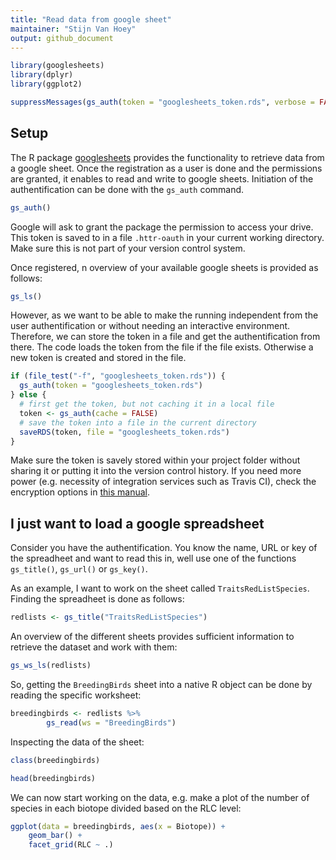 ```yaml
---
title: "Read data from google sheet"
maintainer: "Stijn Van Hoey"
output: github_document
---
```


```r
library(googlesheets)
library(dplyr)
library(ggplot2)
```

```r
suppressMessages(gs_auth(token = "googlesheets_token.rds", verbose = FALSE))
```

## Setup

The R package [googlesheets](https://github.com/jennybc/googlesheets/blob/master/README.md) provides the functionality to retrieve data from a google sheet. Once the registration as a user is done and the permissions are granted, it enables to read and write to google sheets. Initiation of the authentification can be done with the `gs_auth` command.

```r
gs_auth()
```

Google will ask to grant the package the permission to access your drive. This token is saved to in a file `.httr-oauth` in your current working directory. Make sure this is not part of your version control system.

Once registered, n overview of your available google sheets is provided as follows:
```r
gs_ls()
```

However, as we want to be able to make the running independent from the user authentification or without needing an interactive environment. Therefore, we can store the token in a file and get the authentification from there. The code loads the token from the file if the file exists. Otherwise a new token is created and stored in the file.

```r
if (file_test("-f", "googlesheets_token.rds")) {
  gs_auth(token = "googlesheets_token.rds")
} else {
  # first get the token, but not caching it in a local file
  token <- gs_auth(cache = FALSE)
  # save the token into a file in the current directory
  saveRDS(token, file = "googlesheets_token.rds")
}
```


Make sure the token is savely stored within your project folder without sharing it or putting it into the version control history. If you need more power (e.g. necessity of integration services such as Travis CI), check the encryption options in [this manual](https://rawgit.com/jennybc/googlesheets/master/vignettes/managing-auth-tokens.html).

## I just want to load a google spreadsheet

Consider you have the authentification. You know the name, URL or key of the spreadheet and want to read this in, well use one of the functions `gs_title()`, `gs_url()` or `gs_key()`.

As an example, I want to work on the sheet called `TraitsRedListSpecies`. Finding the spreadheet is done as follows:

```r
redlists <- gs_title("TraitsRedListSpecies")
```

An overview of the different sheets provides sufficient information to retrieve the dataset and work with them:

```r
gs_ws_ls(redlists)
```

So, getting the `BreedingBirds` sheet into a native R object can be done by reading the specific worksheet:

```r
breedingbirds <- redlists %>% 
        gs_read(ws = "BreedingBirds")
```

Inspecting the data of the sheet:

```r
class(breedingbirds)
```

```r
head(breedingbirds)
```

We can now start working on the data, e.g. make a plot of the number of species in each biotope divided based on the RLC level:

```r
ggplot(data = breedingbirds, aes(x = Biotope)) +
    geom_bar() + 
    facet_grid(RLC ~ .)
```



